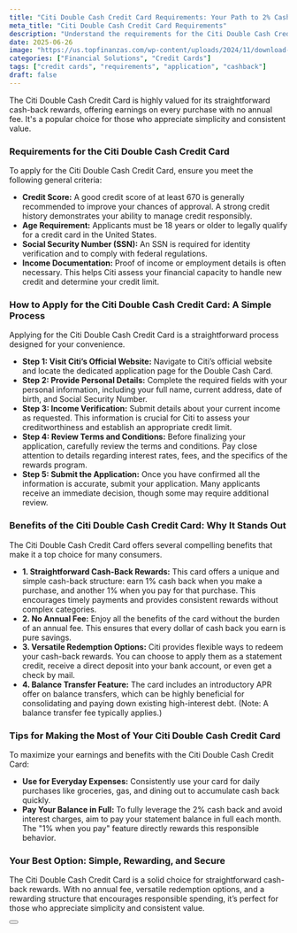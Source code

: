 ```yaml
---
title: "Citi Double Cash Credit Card Requirements: Your Path to 2% Cashback"
meta_title: "Citi Double Cash Credit Card Requirements"
description: "Understand the requirements for the Citi Double Cash Credit Card, including credit score, age, and income. Apply to start earning 2% cashback on every purchase."
date: 2025-06-26
image: "https://us.topfinanzas.com/wp-content/uploads/2024/11/download-1.webp"
categories: ["Financial Solutions", "Credit Cards"]
tags: ["credit cards", "requirements", "application", "cashback"]
draft: false
---
```


The Citi Double Cash Credit Card is highly valued for its straightforward cash-back rewards, offering earnings on every purchase with no annual fee. It's a popular choice for those who appreciate simplicity and consistent value.

### Requirements for the Citi Double Cash Credit Card

To apply for the Citi Double Cash Credit Card, ensure you meet the following general criteria:

* **Credit Score:** A good credit score of at least 670 is generally recommended to improve your chances of approval. A strong credit history demonstrates your ability to manage credit responsibly.
* **Age Requirement:** Applicants must be 18 years or older to legally qualify for a credit card in the United States.
* **Social Security Number (SSN):** An SSN is required for identity verification and to comply with federal regulations.
* **Income Documentation:** Proof of income or employment details is often necessary. This helps Citi assess your financial capacity to handle new credit and determine your credit limit.

### How to Apply for the Citi Double Cash Credit Card: A Simple Process

Applying for the Citi Double Cash Credit Card is a straightforward process designed for your convenience.

* **Step 1: Visit Citi’s Official Website:** Navigate to Citi’s official website and locate the dedicated application page for the Double Cash Card.
* **Step 2: Provide Personal Details:** Complete the required fields with your personal information, including your full name, current address, date of birth, and Social Security Number.
* **Step 3: Income Verification:** Submit details about your current income as requested. This information is crucial for Citi to assess your creditworthiness and establish an appropriate credit limit.
* **Step 4: Review Terms and Conditions:** Before finalizing your application, carefully review the terms and conditions. Pay close attention to details regarding interest rates, fees, and the specifics of the rewards program.
* **Step 5: Submit the Application:** Once you have confirmed all the information is accurate, submit your application. Many applicants receive an immediate decision, though some may require additional review.

### Benefits of the Citi Double Cash Credit Card: Why It Stands Out

The Citi Double Cash Credit Card offers several compelling benefits that make it a top choice for many consumers.

* **1. Straightforward Cash-Back Rewards:** This card offers a unique and simple cash-back structure: earn 1% cash back when you make a purchase, and another 1% when you pay for that purchase. This encourages timely payments and provides consistent rewards without complex categories.
* **2. No Annual Fee:** Enjoy all the benefits of the card without the burden of an annual fee. This ensures that every dollar of cash back you earn is pure savings.
* **3. Versatile Redemption Options:** Citi provides flexible ways to redeem your cash-back rewards. You can choose to apply them as a statement credit, receive a direct deposit into your bank account, or even get a check by mail.
* **4. Balance Transfer Feature:** The card includes an introductory APR offer on balance transfers, which can be highly beneficial for consolidating and paying down existing high-interest debt. (Note: A balance transfer fee typically applies.)

### Tips for Making the Most of Your Citi Double Cash Credit Card

To maximize your earnings and benefits with the Citi Double Cash Credit Card:

* **Use for Everyday Expenses:** Consistently use your card for daily purchases like groceries, gas, and dining out to accumulate cash back quickly.
* **Pay Your Balance in Full:** To fully leverage the 2% cash back and avoid interest charges, aim to pay your statement balance in full each month. The "1% when you pay" feature directly rewards this responsible behavior.

### Your Best Option: Simple, Rewarding, and Secure

The Citi Double Cash Credit Card is a solid choice for straightforward cash-back rewards. With no annual fee, versatile redemption options, and a rewarding structure that encourages responsible spending, it’s perfect for those who appreciate simplicity and consistent value.

<Button label="Apply on Official Site" link="https://www.citi.com/credit-cards/citi-double-cash-credit-card"  color="#003A72" />
